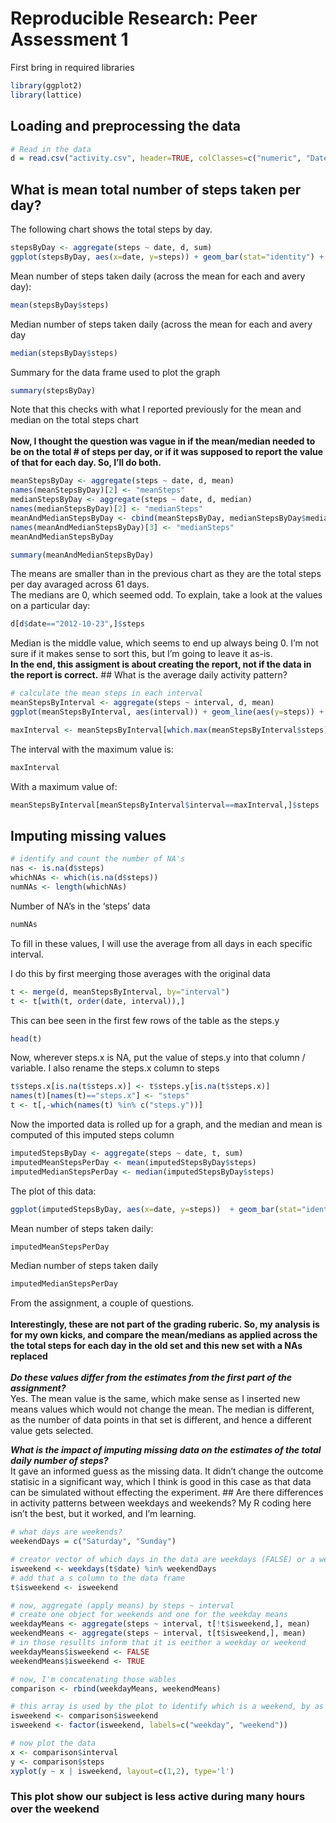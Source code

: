 # Reproducible Research: Peer Assessment 1
First bring in required libraries
```r
library(ggplot2)
library(lattice)
```

## Loading and preprocessing the data

```r
# Read in the data
d = read.csv("activity.csv", header=TRUE, colClasses=c("numeric", "Date", "numeric"))
```

## What is mean total number of steps taken per day?
The following chart shows the total steps by day.
```r
stepsByDay <- aggregate(steps ~ date, d, sum)
ggplot(stepsByDay, aes(x=date, y=steps)) + geom_bar(stat="identity") + ggtitle("Total steps per day (with NAs)")

```
Mean number of steps taken daily (across the mean for each and avery day): 
```r
mean(stepsByDay$steps)
```
Median number of steps taken daily (across the mean for each and avery day
```r
median(stepsByDay$steps)
```
Summary for the data frame used to plot the graph
```r
summary(stepsByDay)
```
Note that this checks with what I reported previously for the mean and median on the total steps chart<br/><br/>
<b>Now, I thought the question was vague in if the mean/median needed to be on the total # of steps per day, or if it was supposed to report the value of that for each day.  So, I'll do both.</b>

```r
meanStepsByDay <- aggregate(steps ~ date, d, mean)
names(meanStepsByDay)[2] <- "meanSteps"
medianStepsByDay <- aggregate(steps ~ date, d, median)
names(medianStepsByDay)[2] <- "medianSteps"
meanAndMedianStepsByDay <- cbind(meanStepsByDay, medianStepsByDay$medianSteps)
names(meanAndMedianStepsByDay)[3] <- "medianSteps"
meanAndMedianStepsByDay
```
```r
summary(meanAndMedianStepsByDay)
```
The means are smaller than in the previous chart as they are the total steps per day avaraged across 61 days.<br/>
The medians are 0, which seemed odd.  To explain, take a look at the values on a particular day:
```r
d[d$date=="2012-10-23",]$steps
```
Median is the middle value, which seems to end up always being 0.  I'm not sure if it makes sense to sort this, but I'm going to leave it as-is.</br>
<b>In the end, this assigment is about creating the report, not if the data in the report is correct.</b>
## What is the average daily activity pattern?
```r
# calculate the mean steps in each interval
meanStepsByInterval <- aggregate(steps ~ interval, d, mean)
ggplot(meanStepsByInterval, aes(interval)) + geom_line(aes(y=steps)) + ggtitle("Average steps per interval")
```
```r
maxInterval <- meanStepsByInterval[which.max(meanStepsByInterval$steps),]$interval
```
The interval with the maximum value is:
```r
maxInterval
```
With a maximum value of:
```r
meanStepsByInterval[meanStepsByInterval$interval==maxInterval,]$steps
```
## Imputing missing values

```r
# identify and count the number of NA's
nas <- is.na(d$steps)
whichNAs <- which(is.na(d$steps))
numNAs <- length(whichNAs)
```

Number of NA's in the 'steps' data
```r
numNAs
```
To fill in these values, I will use the average from all days in 
each specific interval.

I do this by first meerging those averages with the original data

```r
t <- merge(d, meanStepsByInterval, by="interval")
t <- t[with(t, order(date, interval)),]
```

This can bee seen in the first few rows of the table as the steps.y
```r
head(t)
```

Now, wherever steps.x is NA, put the value of steps.y into that column / variable.
I also rename the steps.x column to steps

```r
t$steps.x[is.na(t$steps.x)] <- t$steps.y[is.na(t$steps.x)]
names(t)[names(t)=="steps.x"] <- "steps"
t <- t[,-which(names(t) %in% c("steps.y"))]
```
Now the imported data is rolled up for a graph, and the median and mean is computed of this imputed steps column
```r
imputedStepsByDay <- aggregate(steps ~ date, t, sum)
imputedMeanStepsPerDay <- mean(imputedStepsByDay$steps)
imputedMedianStepsPerDay <- median(imputedStepsByDay$steps)
```
The plot of this data:
```r
ggplot(imputedStepsByDay, aes(x=date, y=steps))  + geom_bar(stat="identity") + ggtitle("Mean steps per day with imputed data")
```
Mean number of steps taken daily: 
```r
imputedMeanStepsPerDay
```
Median number of steps taken daily
```r
imputedMedianStepsPerDay
```
From the assignment, a couple of questions.<br/><br/>
<b>Interestingly, these are not part of the grading ruberic.  So, my analysis is for my own kicks, and compare the mean/medians as applied across the the total steps for each day in the old set and this new set with a NAs replaced</b><br/><br/>
<i><b>Do these values differ from the estimates from the first part of the assignment?</b></i><br/>
Yes.  The mean value is the same, which make sense as I inserted new means values which would not change the mean.
The median is different, as the number of data points in that set is different, and hence a different value gets selected.

<i><b>What is the impact of imputing missing data on the estimates of the total daily number of steps?</b></i><br/>
It gave an informed guess as the missing data.  It didn't change the outcome statisic in a significant way, which I think is good in this case as that data can be simulated without effecting the experiment.
## Are there differences in activity patterns between weekdays and weekends?
My R coding here isn't the best, but it worked, and I'm learning.
```r
# what days are weekends?
weekendDays = c("Saturday", "Sunday")

# creator vector of which days in the data are weekdays (FALSE) or a weekend (TRUE)
isweekend <- weekdays(t$date) %in% weekendDays
# add that a s column to the data frame
t$isweekend <- isweekend

# now, aggregate (apply means) by steps ~ interval
# create one object for weekends and one for the weekday means
weekdayMeans <- aggregate(steps ~ interval, t[!t$isweekend,], mean)
weekendMeans <- aggregate(steps ~ interval, t[t$isweekend,], mean)
# in those resullts inform that it is eeither a weekday or weekend
weekdayMeans$isweekend <- FALSE 
weekendMeans$isweekend <- TRUE

# now, I'm concatenating those wables
comparison <- rbind(weekdayMeans, weekendMeans)

# this array is used by the plot to identify which is a weekend, by as a factor
isweekend <- comparison$isweekend
isweekend <- factor(isweekend, labels=c("weekday", "weekend"))

# now plot the data
x <- comparison$interval
y <- comparison$steps
xyplot(y ~ x | isweekend, layout=c(1,2), type='l')
```

### This plot show our subject is less active during many hours over the weekend